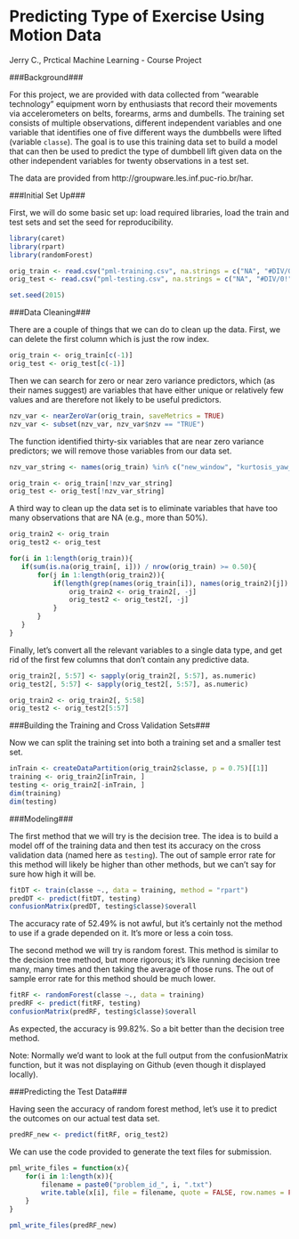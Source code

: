 Predicting Type of Exercise Using Motion Data
=============================================
Jerry C., Prctical Machine Learning - Course Project

###Background###

For this project, we are provided with data collected from "wearable technology" equipment worn by enthusiasts that record their movements via accelerometers on belts, forearms, arms and dumbells. The training set consists of multiple observations, different independent variables and one variable that identifies one of five different ways the dumbbells were lifted (variable `classe`). The goal is to use this training data set to build a model that can then be used to predict the type of dumbbell lift given data on the other independent variables for twenty observations in a test set.

The data are provided from http://groupware.les.inf.puc-rio.br/har.

###Initial Set Up###

First, we will do some basic set up: load required libraries, load the train and test sets and set the seed for reproducibility.

```r
library(caret)
library(rpart)
library(randomForest)

orig_train <- read.csv("pml-training.csv", na.strings = c("NA", "#DIV/0!", ""))
orig_test <- read.csv("pml-testing.csv", na.strings = c("NA", "#DIV/0!", ""))

set.seed(2015)
```

###Data Cleaning###

There are a couple of things that we can do to clean up the data. First, we can delete the first column which is just the row index.

```r
orig_train <- orig_train[c(-1)]
orig_test <- orig_test[c(-1)]
```

Then we can search for zero or near zero variance predictors, which (as their names suggest) are variables that have either unique or relatively few values and are therefore not likely to be useful predictors.

```r
nzv_var <- nearZeroVar(orig_train, saveMetrics = TRUE)
nzv_var <- subset(nzv_var, nzv_var$nzv == "TRUE")
```

The function identified thirty-six variables that are near zero variance predictors; we will remove those variables from our data set.

```r
nzv_var_string <- names(orig_train) %in% c("new_window", "kurtosis_yaw_belt", "skewness_yaw_belt", "amplitude_yaw_belt", "avg_roll_arm", "stddev_roll_arm", "var_roll_arm", "avg_pitch_arm", "stddev_pitch_arm", "var_pitch_arm", "avg_yaw_arm", "stddev_yaw_arm", "var_yaw_arm", "max_roll_arm", "min_roll_arm", "min_pitch_arm", "amplitude_roll_arm", "amplitude_pitch_arm", "kurtosis_yaw_dumbbell", "skewness_yaw_dumbbell", "amplitude_yaw_dumbbell", "kurtosis_yaw_forearm", "skewness_yaw_forearm", "max_roll_forearm", "min_roll_forearm", "amplitude_roll_forearm", "amplitude_yaw_forearm", "avg_roll_forearm", "stddev_roll_forearm", "var_roll_forearm", "avg_pitch_forearm", "stddev_pitch_forearm", "var_pitch_forearm", "avg_yaw_forearm", "stddev_yaw_forearm", "var_yaw_forearm")

orig_train <- orig_train[!nzv_var_string]
orig_test <- orig_test[!nzv_var_string]
```

A third way to clean up the data set is to eliminate variables that have too many observations that are NA (e.g., more than 50%).

```r
orig_train2 <- orig_train
orig_test2 <- orig_test

for(i in 1:length(orig_train)){
   if(sum(is.na(orig_train[, i])) / nrow(orig_train) >= 0.50){
       for(j in 1:length(orig_train2)){
           if(length(grep(names(orig_train[i]), names(orig_train2)[j]) == 1)){
               orig_train2 <- orig_train2[, -j]
               orig_test2 <- orig_test2[, -j]           
           }
       }
   } 
}
```

Finally, let's convert all the relevant variables to a single data type, and get rid of the first few columns that don't contain any predictive data.

```r
orig_train2[, 5:57] <- sapply(orig_train2[, 5:57], as.numeric)
orig_test2[, 5:57] <- sapply(orig_test2[, 5:57], as.numeric)

orig_train2 <- orig_train2[, 5:58]
orig_test2 <- orig_test2[5:57]
```

###Building the Training and Cross Validation Sets###

Now we can split the training set into both a training set and a smaller test set.

```r
inTrain <- createDataPartition(orig_train2$classe, p = 0.75)[[1]]
training <- orig_train2[inTrain, ]
testing <- orig_train2[-inTrain, ]
dim(training)
dim(testing)
```


###Modeling###

The first method that we will try is the decision tree. The idea is to build a model off of the training data and then test its accuracy on the cross validation data (named here as `testing`). The out of sample error rate for this method will likely be higher than other methods, but we can't say for sure how high it will be.

```r
fitDT <- train(classe ~., data = training, method = "rpart")
predDT <- predict(fitDT, testing)
confusionMatrix(predDT, testing$classe)$overall
```

The accuracy rate of 52.49% is not awful, but it's certainly not the method to use if a grade depended on it. It's more or less a coin toss.

The second method we will try is random forest. This method is similar to the decision tree method, but more rigorous; it's like running decision tree many, many times and then taking the average of those runs. The out of sample error rate for this method should be much lower.

```r
fitRF <- randomForest(classe ~., data = training)
predRF <- predict(fitRF, testing)
confusionMatrix(predRF, testing$classe)$overall
```

As expected, the accuracy is 99.82%. So a bit better than the decision tree method.

Note: Normally we'd want to look at the full output from the confusionMatrix function, but it was not displaying on Github (even though it displayed locally). 

###Predicting the Test Data###

Having seen the accuracy of random forest method, let's use it to predict the outcomes on our actual test data set.

```r
predRF_new <- predict(fitRF, orig_test2)
```

We can use the code provided to generate the text files for submission.

```r
pml_write_files = function(x){
    for(i in 1:length(x)){
        filename = paste0("problem_id_", i, ".txt")
        write.table(x[i], file = filename, quote = FALSE, row.names = FALSE, col.names = FALSE)
    }
}

pml_write_files(predRF_new)
```